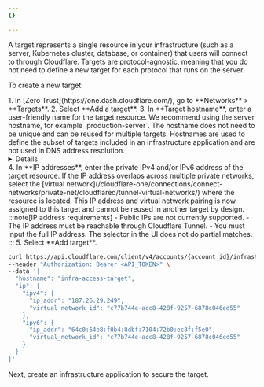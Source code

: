 ```yaml
---
{}

---
```



A target represents a single resource in your infrastructure (such as a server, Kubernetes cluster, database, or container) that users will connect to through Cloudflare. Targets are protocol-agnostic, meaning that you do not need to define a new target for each protocol that runs on the server.

To create a new target:

<Tabs>
<TabItem label="Dashboard">
1. In [Zero Trust](https://one.dash.cloudflare.com/), go to **Networks** > **Targets**.
2. Select **Add a target**.
3. In **Target hostname**, enter a user-friendly name for the target resource. We recommend using the server hostname, for example `production-server`. The hostname does not need to be unique and can be reused for multiple targets. Hostnames are used to define the subset of targets included in an infrastructure application and are not used in DNS address resolution.
	<Details header="Format restrictions">
			- Case insensitive
			- Contain no more than 255 characters
			- Contain only alphanumeric characters, `-`, or `.` (no spaces allowed)
			- Start and end with an alphanumeric character
	</Details>
4. In **IP addresses**, enter the private IPv4 and/or IPv6 address of the target resource. If the IP address overlaps across multiple private networks, select the [virtual network](/cloudflare-one/connections/connect-networks/private-net/cloudflared/tunnel-virtual-networks/) where the resource is located. This IP address and virtual network pairing is now assigned to this target and cannot be reused in another target by design.
:::note[IP address requirements]
- Public IPs are not currently supported.
- The IP address must be reachable through Cloudflare Tunnel.
- You must input the full IP address. The selector in the UI does not do partial matches.
:::
5. Select **Add target**.
</TabItem>
<TabItem label="API">

```sh
curl https://api.cloudflare.com/client/v4/accounts/{account_id}/infrastructure/targets \
--header "Authorization: Bearer <API_TOKEN>" \
--data '{
  "hostname": "infra-access-target",
  "ip": {
    "ipv4": {
      "ip_addr": "187.26.29.249",
      "virtual_network_id": "c77b744e-acc8-428f-9257-6878c046ed55"
    },
    "ipv6": {
      "ip_addr": "64c0:64e8:f0b4:8dbf:7104:72b0:ec8f:f5e0",
      "virtual_network_id": "c77b744e-acc8-428f-9257-6878c046ed55"
    }
  }
}'
```

</TabItem>
</Tabs>

Next, create an infrastructure application to secure the target.
